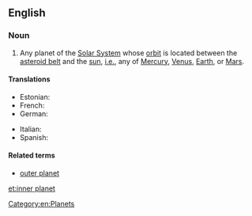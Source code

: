 ==English==

===Noun===
{{en-noun|sg=[[inner]] [[planet]]}}

# {{astronomy}} Any planet of the [[Solar System]] whose [[orbit]] is located between the [[asteroid belt]] and the [[sun]], [[i.e.]], any of [[Mercury]], [[Venus]], [[Earth]], or [[Mars]].

====Translations====
{{trans-top|planet of the Solar System with an orbit between the asteroid belt and sun}}
* Estonian: {{t|et|siseplaneet}}
* French: {{t|fr|planète interne|f}}
* German: {{t|de|innere Planet|m}}
{{trans-mid}}
* Italian: {{t|it|pianeta interno|m}}
* Spanish: {{t|es|planeta interno|m}}
{{trans-bottom}}

====Related terms====
* [[outer planet]]

[[Category:en:Planets]]

[[et:inner planet]]